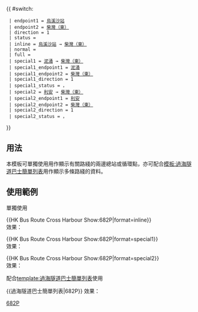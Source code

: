 {{Error|錯誤：此模板已停用。請見[[Template:HK Bus Route Cross Harbour/doc]]。}}{{ #switch: {{{format|}}}
  | endpoint1 = [[烏溪沙站公共運輸交匯處|烏溪沙站]]
  | endpoint2 = [[柴灣（東）巴士總站|柴灣（東）]]
  | direction = 1
  | status = {{HK Bus Status|M}}
  | inline = [[烏溪沙站公共運輸交匯處|烏溪沙站]] → [[柴灣（東）巴士總站|柴灣（東）]]
  | normal =
  | full =
  | special1 = [[泥涌]] → [[柴灣（東）巴士總站|柴灣（東）]]
  | special1_endpoint1 = [[泥涌]]
  | special1_endpoint2 = [[柴灣（東）巴士總站|柴灣（東）]]
  | special1_direction = 1
  | special1_status = {{HK Bus Status|ST}}，{{HK Bus Status|M}}
  | special2 = [[利安公共運輸交匯處|利安]] → [[柴灣（東）巴士總站|柴灣（東）]]
  | special2_endpoint1 = [[利安公共運輸交匯處|利安]]
  | special2_endpoint2 = [[柴灣（東）巴士總站|柴灣（東）]]
  | special2_direction = 1
  | special2_status = {{HK Bus Status|ST}}，{{HK Bus Status|M}}
}}<noinclude>
==用法==
本模板可單獨使用用作顯示有關路綫的兩邊總站或循環點，亦可配合[[模板:過海隧道巴士簡單列表]]用作顯示多條路綫的資料。

==使用範例==
;單獨使用
<nowiki>{{HK Bus Route Cross Harbour Show:682P|format=inline}}</nowiki><br>
效果：{{HK Bus Route Cross Harbour Show:682P|format=inline}}

<nowiki>{{HK Bus Route Cross Harbour Show:682P|format=special1}}</nowiki><br>
效果：{{HK Bus Route Cross Harbour Show:682P|format=special1}}

<nowiki>{{HK Bus Route Cross Harbour Show:682P|format=special2}}</nowiki><br>
效果：{{HK Bus Route Cross Harbour Show:682P|format=special2}}

;配合[[template:過海隧道巴士簡單列表]]使用
<nowiki>{{過海隧道巴士簡單列表|682P}}</nowiki>
效果：{{過海隧道巴士簡單列表|682P}}
[[Category:過海隧道巴士路線模板|682P]]</noinclude>